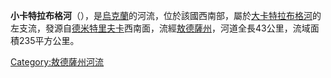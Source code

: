 '''小卡特拉布格河'''（{{lang-uk|Малий Катлабуг}}），是[[烏克蘭|烏克蘭]]的河流，位於該國西南部，屬於[[大卡特拉布格河|大卡特拉布格河]]的左支流，發源自[[德米特里夫卡_(博爾赫拉德區)|德米特里夫卡]]西南面，流經[[敖德薩州|敖德薩州]]，河道全長43公里，流域面積235平方公里。

{{DEFAULTSORT:Малий Катлабуг}}
[[Category:敖德薩州河流|Category:敖德薩州河流]]


{{Ukraine-river-stub}}